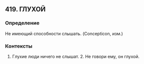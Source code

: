 ## 419. ГЛУХОЙ
### Определение
Не имеющий способности слышать. (Concepticon, изм.)

### Контексты
1. Глухие люди ничего не слышат. 2. Не говори ему, он глухой.

